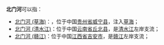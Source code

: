 '''北门河'''可以指：
*[[北门河_(草海)|北门河 (草海)]]：，位于中国[[贵州省|贵州省]][[威宁县|威宁县]]，注入[[草海|草海]]；
*[[北门河_(清水江)|北门河 (清水江)]]：位于中国[[云南省|云南省]][[丘北县|丘北县]]，是[[清水江_(南盘江)|清水江]]左岸支流；
*[[北门河_(赣江)|北门河 (赣江)]]：位于中国[[江西省|江西省]][[吉安市|吉安市]]，是[[赣江|赣江]]左岸支流；

{{disambig|B|Cat=三字中国地名消歧义}}